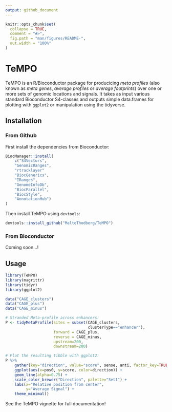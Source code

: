 ```yaml
---
output: github_document
---
```


<!-- README.md is generated from README.Rmd. Please edit that file -->

```r
knitr::opts_chunk$set(
  collapse = TRUE,
  comment = "#>",
  fig.path = "man/figures/README-",
  out.width = "100%"
)
```
# TeMPO

TeMPO is an R/Bioconductor package for producicing _meta profiles_ (also known as _meta genes_, _average profiles_ or _average footprints_) over one or more sets of genomic locations and signals. It takes as input various standard Bioconductor S4-classes and outputs simple data.frames for plotting with `ggplot2` or manipulation using the tidyverse.

## Installation

### From Github

First install the dependencies from Bioconductor:

``` r
BiocManager::install(
    c("S4Vectors",
    "GenomicRanges",
    "rtracklayer"
    "BiocGenerics",
    "IRanges",
    "GenomeInfoDb",
    "BiocParallel",
    "BiocStyle",
    "AnnotationHub")
)
```

Then install TeMPO using `devtools`:

``` r
devtools::install_github("MalteThodberg/TeMPO")
```

### From Bioconductor

Coming soon...!

## Usage

```r
library(TeMPO)
library(magrittr)
library(tidyr)
library(ggplot2)

data("CAGE_clusters")
data("CAGE_plus")
data("CAGE_minus")

# Stranded Meta-profile across enhancers:
P <- tidyMetaProfile(sites = subset(CAGE_clusters, 
                                    clusterType=="enhancer"),
                     forward = CAGE_plus,
                     reverse = CAGE_minus,
                     upstream=200,
                     downstream=200)

# Plot the resulting tibble with ggplot2:
P %>%
    gather(key="direction", value="score", sense, anti, factor_key=TRUE) %>%
    ggplot(aes(x=pos0, y=score, color=direction)) +
    geom_line(alpha=0.75) +
    scale_color_brewer("Direction", palette="Set1") +
    labs(x="Relative position from center", 
         y="Average Signal") +
    theme_minimal()
```

See the TeMPO vignette for full documentation!
